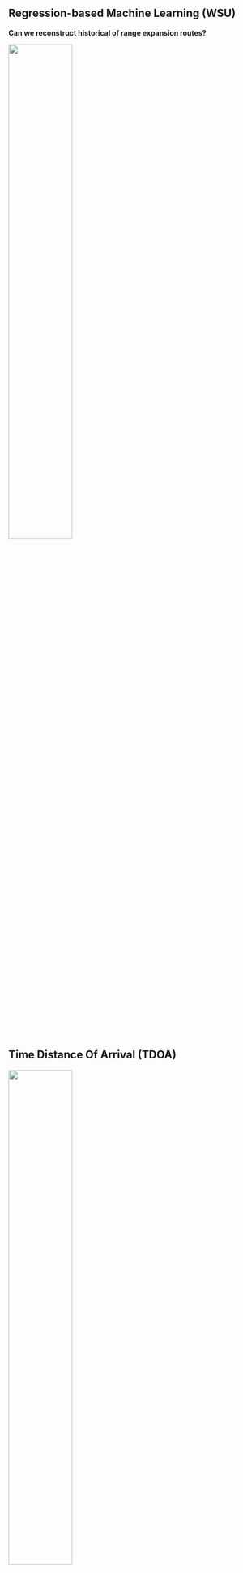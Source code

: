 ## Regression-based Machine Learning (WSU) {#wsu}

**Can we reconstruct historical of range expansion routes?**

:::: {layout="[[-1], [1], [-1]]"}
![](/assets/img/campanula.webp){width=50% fig-align="center"}
::::

## Time Distance Of Arrival (TDOA) {#tdoa}

:::: {layout="[[-1], [1], [-1]]"}
[![](/assets/img/tdoa.jpg){width=50% fig-align="center"}](https://n8-layman.shinyapps.io/tdoa/)
::::

:::: {.notes}
In species where a range expansion has recently occurred, populations farther from the expansion's starting point accumulate are expected to accumulate more derived alleles. This is a result of the repeated bottlenecks associated with  This creates a spatial pattern where derived allele frequencies increase linearly with distance from the origin.
::::

:::: footer
Westward range expansion from middle latitudes explains the Mississippi River discontinuity in a forest herb of eastern North America @Prior_2020
::::

## Identifying the refugia

[![](/assets/img/refugia.png){width=75% fig-align="center"}](https://www.biorxiv.org/content/10.1101/2025.02.07.637123v1)

:::: footer
Sweeps in space: leveraging geographic data to identify beneficial alleles in Anopheles gambiae @Rehmann2025.02.07.637123
::::

:::: {.notes}
The spatial pattern of genetic diversity best fit the nested origins model, which implies a primarily westward model of stepping-stone colonization. Which is suprising because it is commonly thought that expansion post glacial retreat happened south to north.
:::: 
